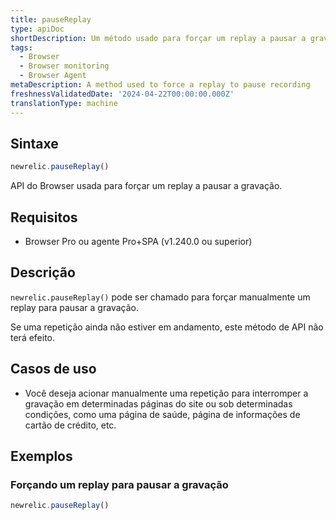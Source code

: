 ```yaml
---
title: pauseReplay
type: apiDoc
shortDescription: Um método usado para forçar um replay a pausar a gravação
tags:
  - Browser
  - Browser monitoring
  - Browser Agent
metaDescription: A method used to force a replay to pause recording
freshnessValidatedDate: '2024-04-22T00:00:00.000Z'
translationType: machine
---
```


## Sintaxe

```js
newrelic.pauseReplay()
```

API do Browser usada para forçar um replay a pausar a gravação.

## Requisitos

* Browser Pro ou agente Pro+SPA (v1.240.0 ou superior)

## Descrição

`newrelic.pauseReplay()` pode ser chamado para forçar manualmente um replay para pausar a gravação.

Se uma repetição ainda não estiver em andamento, este método de API não terá efeito.

## Casos de uso

* Você deseja acionar manualmente uma repetição para interromper a gravação em determinadas páginas do site ou sob determinadas condições, como uma página de saúde, página de informações de cartão de crédito, etc.

## Exemplos

### Forçando um replay para pausar a gravação

```js
newrelic.pauseReplay()
```
